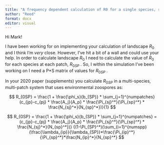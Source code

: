 ```yaml
---
title: "A frequency dependent calculation of R0 for a single species, single patch, in a multispecies, multipatch system"
author: "Reed"
format: docx
editor: visual
---
```


Hi Mark!

I have been working for on implementing your calculation of landscape $R_0$ and I think I'm *very* close. However, I've hit a bit of a wall and could use your help. In order to calculate landscape $R_0$ I need to calculate the value of $R_0$ for each species at each patch, $R_{0SP}$ . So, I within the simulation I've been working on I need a P\*S matrix of values for $R_{0SP}$ .

In your 2020 paper (supplements) you calculate $R_{0SP}$ in a multi-species, multi-patch system that uses environmental zoospores as:

$$
R_{0SP} = \frac{1 + \frac{\phi_s}{b_{SP}} * 
\sum_{j=1}^{numpatches} (c_{jp}-c_{pj} * \frac{A_j}{A_p} * \frac{\Pi_{sj}^*}{\Pi_{sp}^*} * \frac{N_{sj}^*}{N_{sp}^*})}{1}
$$

$$
R_{0SP} = \frac{1 + \frac{\phi_s}{b_{SP}} * 
\sum_{j=1}^{numpatches} =(c_{jp}-c_{pj} * \frac{A_j}{A_p} * \frac{\Pi_{sj}^*}{\Pi_{sp}^*} * \frac{N_{sj}^*}{N_{sp}^*})}
{(1-\Pi_{SP}^*)(\sum_{i=1}^{numspp}(\frac{\lambda_{ip}}{\lambda_{SP}}*\frac{\Pi_{ip}^*}{\Pi_{sp}^*}*\frac{N_{ip}^*}{N_{sp}^*} 
$$

